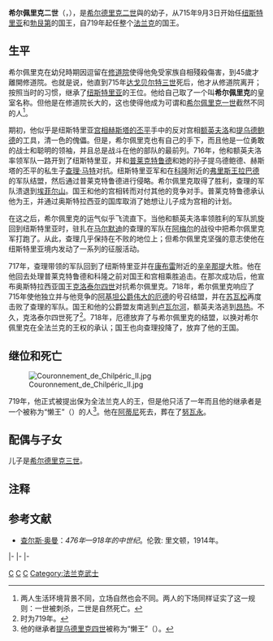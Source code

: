 
{{Expand|time=2014-10-4}}

{{Infobox royalty
| name         = 希尔佩里克二世<br>Chilpéric II
| title        = '''[[法兰克国王列表|法兰克人之王]]'''、'''[[法兰克国王列表|纽斯特里亚和勃艮第国王]]'''
| image        = Portrait Roy de france Chilperic II.jpg
| imgw         = 200px
| caption      = 希尔佩里克二世
| succession   = [[法兰克国王列表|法兰克人之王]]
| reign        = 719年—721年2月13日
| predecessor  = [[克洛泰尔四世|克洛泰尔四世]]''（作为全法兰克的王）''
| successor    = [[提乌德里克四世|提乌德里克四世]]
| succession1  = [[法兰克国王列表|纽斯特里亚和勃艮第国王]]
| reign1       = 715年9月3日—719年
| predecessor1 = [[达格贝尔特三世|达戈贝尔特三世]]
| successor1   = 他自己''（作为全法兰克的王）''
| spouse       = 未知
| issue        = [[希尔德里克三世|希尔德里克三世]]
| house        = [[墨洛温王朝|墨洛温王朝]]
| house-type   = 王朝
| father       = [[希尔德里克二世|希尔德里克二世]]
| mother       = {{link-en|比莉查爾德|Bilichild}}
| birth_date   = 670年
| birth_place  = 丹尼尔
| death_date   = {{death date and age|df=yes|721|2|13|670|0|0}}
| death_place  = [[阿蒂尼_(阿登省)|阿蒂尼]]
| burial_date  = 
| burial_place = [[努瓦永|努瓦永]]
| religion     = [[天主教|天主教]]
}}

'''希尔佩里克二世'''（{{lang-fr|Chilpéric II}}，{{bd|670年||721年|2月13日|catIdx=C}}），是[[希尔德里克二世|希尔德里克二世]]與{{link-en|比莉查爾德|Bilichild}}的幼子，从715年9月3日开始任[[纽斯特里亚|纽斯特里亚]]和[[勃艮第|勃艮第]]的国王，自719年起任整个[[法兰克|法兰克]]的国王。

== 生平 ==

希尔佩里克在幼兒時期因逗留在[[修道院|修道院]]使得他免受家族自相殘殺傷害，到45歲才離開修道院。也就是说，他直到715年[[达格贝尔特三世|达戈贝尔特三世]]死后，他才从修道院离开；按照当时的习惯，继承了[[纽斯特里亚|纽斯特里亚]]的王位。他给自己取了一个叫'''希尔佩里克'''的皇室名称。但他是在修道院长大的，这也使得他成为可谓和[[希尔佩里克一世|希尔佩里克一世]]截然不同的人<ref>两人生活环境背景不同，立场自然也会不同。两人的下场同样证实了这一规则：一世被刺杀，二世是自然死亡。</ref>。

期初，他似乎是纽斯特里亚[[宫相|宫相]][[丕平二世|赫斯塔的丕平]]手中的反对宫相[[额英夫洛|额英夫洛]]和[[提乌德鲍德_(宫相)|提乌德鲍德]]的工具，清一色的傀儡。但是，希尔佩里克也有自己的手下，而且他是一位勇敢的战士和聪明的领袖，并且总是战斗在他的部队的最前列。716年，他和额英夫洛率领军队一路开到了纽斯特里亚，并和[[普莱克特鲁德|普莱克特鲁德]]和她的孙子提乌德鲍德、赫斯塔的丕平的私生子[[查理·马特|查理·马特]]对抗。纽斯特里亚军和在[[科隆|科隆]]附近的[[弗里斯王拉巴德|弗里斯王拉巴德]]的军队结盟，然后通过普莱克特鲁德进行侵略。希尔佩里克取得了胜利，查理的军队溃退到[[埃菲尔山|埃菲尔山]]。国王和他的宫相转而对付其他的竞争对手。普莱克特鲁德承认他为王，并通过奥斯特拉西亚的国库取消了她想让儿子成为宫相的计划。

在这之后，希尔佩里克的运气似乎飞流直下。当他和额英夫洛率领胜利的军队凯旋回到纽斯特里亚时，驻扎在[[马尔默迪|马尔默迪]]的查理的军队在[[阿梅尔|阿梅尔]]的战役中把希尔佩里克军打跑了。从此，查理几乎保持在不败的地位上；但希尔佩里克坚强的意志使他在纽斯特里亚境内发动了一系列的征服活动。

717年，查理带领的军队回到了纽斯特里亚并在[[康布雷|康布雷]]附近的[[辛辛那提战役|辛辛那提]]大胜。他在他回去处理普莱克特鲁德和科隆之前对国王和宫相乘胜追击。在那次成功后，他宣布奥斯特拉西亚国王[[克洛泰尔四世|克洛泰尔四世]]对抗希尔佩里克。718年，希尔佩里克响应了715年使他独立并与他竞争的[[阿基坦公爵|阿基坦公爵]][[伟大的厄德|伟大的厄德]]的号召结盟，并在[[苏瓦松|苏瓦松]]再度击败了查理的军队。国王和他的公爵盟友南逃到[[卢瓦尔河|卢瓦尔河]]，额英夫洛逃到[[昂热|昂热]]。不久，克洛泰尔四世死了<ref>时为719年。</ref>。718年，厄德放弃了与希尔佩里克的结盟，以换对希尔佩里克在全法兰克的王权的承认；国王也向查理投降了，放弃了他的王国。

== 继位和死亡 ==

[[File:Couronnement_de_Chilpéric_II.jpg|thumb]]

719年，他正式被提出保为全法兰克人的王，但是他只活了一年而且他的继承者是一个被称为“懒王”（{{lang|fr|rois fainéants}}）的人<ref>他的继承者[[提乌德里克四世|提乌德里克四世]]被称为“懒王”（{{lang|fr|rois fainéants}}）。</ref>。他在[[阿蒂尼_(阿登省)|阿蒂尼]]死去，葬在了[[努瓦永|努瓦永]]。

== 配偶与子女 ==

儿子是[[希尔德里克三世|希尔德里克三世]]。

== 注释 ==

{{reflist}}

== 参考文献 ==
*[[查尔斯·奥曼|查尔斯·奥曼]]：''476年—918年的中世纪''。伦敦: 里文顿，1914年。

{{s-start}}
{{S-hou|[[墨洛溫王朝|墨洛溫王朝]]||672年|721年|2月13日|name=希尔佩里克二世}}
|-
{{S-vac|last=[[達戈貝爾特三世|達戈貝爾特三世]]}}
{{S-ttl|title=[[法兰克国王列表|法兰克人之王]]|years=719年—721年2月13日}}
{{s-aft|after=[[提烏德里克四世|提烏德里克四世]]}}
|-
{{S-bef|rows=2|before=[[達戈貝爾特三世|達戈貝爾特三世]]}}
{{S-ttl|title=[[法兰克国王列表|奧斯特拉西亚國王]]|years=715年9月3日—717年}}
{{S-aft|after=[[克洛泰爾四世|克洛泰爾四世]]}}
|-
{{S-ttl|title=[[法兰克国王列表|紐斯特里亞和勃艮第國王]]|years=715年9月3日—719年}}
{{S-aft|after=提烏德里克四世}}
{{s-end}}
{{墨洛温王朝}}
{{法國國家元首}}
{{Authority control}}

[[Category:8世纪法兰克人|C]]
[[Category:法兰克国王|C]]
[[Category:墨洛温王朝|C]]
[[Category:法兰克武士|Category:法兰克武士]]